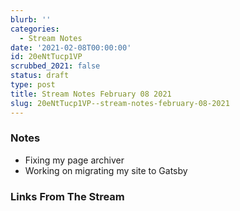 ```yaml
---
blurb: ''
categories:
  - Stream Notes
date: '2021-02-08T00:00:00'
id: 20eNtTucp1VP
scrubbed_2021: false
status: draft
type: post
title: Stream Notes February 08 2021
slug: 20eNtTucp1VP--stream-notes-february-08-2021
---
```


### Notes

- Fixing my page archiver
- Working on migrating my site to Gatsby


### Links From The Stream

